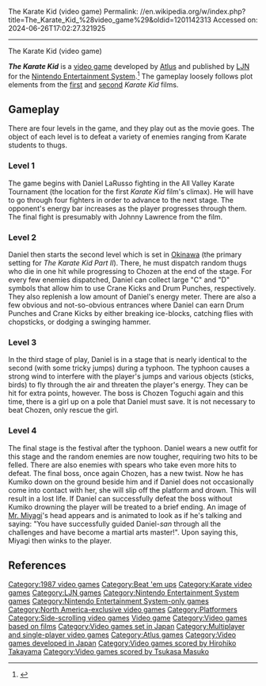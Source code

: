 The Karate Kid (video game)
Permalink: //en.wikipedia.org/w/index.php?title=The_Karate_Kid_%28video_game%29&oldid=1201142313
Accessed on: 2024-06-26T17:02:27.321925



------
The Karate Kid (video game)
{{short description|1987 video game}}
{{Use mdy dates|date=January 2024}}{{more citations needed|date=August 2022}}
{{Infobox video game
| title = The Karate Kid
| image = KarateKidNEScover.jpg
| developer = [[Atlus]]
| publisher = [[LJN]]
| released = {{vgrelease|NA|1987}}
| composer = Tsukasa Masuko <br/> Hirohiko Takayama
| series = ''[[The Karate Kid (franchise)|The Karate Kid]]''
| genre = [[Action game|Action]]
| modes = [[Single-player video game|Single-player]], [[multiplayer]]
| platforms = [[Nintendo Entertainment System]]
}}

'''''The Karate Kid''''' is a [[video game]] developed by [[Atlus]] and published by [[LJN]] for the [[Nintendo Entertainment System]].<ref>{{Citation |title=The Karate Kid (Video Game 1987) - IMDb |url=https://www.imdb.com/title/tt0186264/ |language=en-US |access-date=2022-08-12}}</ref> The gameplay loosely follows plot elements from the [[The Karate Kid (1984 film)|first]] and [[The Karate Kid Part II|second]] ''Karate Kid'' films.

==Gameplay==
There are four levels in the game, and they play out as the movie goes. The object of each level is to defeat a variety of enemies ranging from Karate students to thugs.

===Level 1===
The game begins with Daniel LaRusso fighting in the All Valley Karate Tournament (the location for the first ''Karate Kid'' film's climax). He will have to go through four fighters in order to advance to the next stage. The opponent's energy bar increases as the player progresses through them. The final fight is presumably with Johnny Lawrence from the film.

===Level 2===
Daniel then starts the second level which is set in [[Okinawa]] (the primary setting for ''The Karate Kid Part II''). There, he must dispatch random thugs who die in one hit while progressing to Chozen at the end of the stage. For every few enemies dispatched, Daniel can collect large "C" and "D" symbols that allow him to use Crane Kicks and Drum Punches, respectively.  They also replenish a low amount of Daniel's energy meter. There are also a few obvious and not-so-obvious entrances where Daniel can earn Drum Punches and Crane Kicks by either breaking ice-blocks, catching flies with chopsticks, or dodging a swinging hammer.

===Level 3===
In the third stage of play, Daniel is in a stage that is nearly identical to the second (with some tricky jumps) during a typhoon. The typhoon causes a strong wind to interfere with the player's jumps and various objects (sticks, birds) to fly through the air and threaten the player's energy. They can be hit for extra points, however. The boss is Chozen Toguchi again and this time, there is a girl up on a pole that Daniel must save. It is not necessary to beat Chozen, only rescue the girl.

===Level 4===
The final stage is the festival after the typhoon. Daniel wears a new outfit for this stage and the random enemies are now tougher, requiring two hits to be felled. There are also enemies with spears who take even more hits to defeat. The final boss, once again Chozen, has a new twist. Now he has Kumiko down on the ground beside him and if Daniel does not occasionally come into contact with her, she will slip off the platform and drown. This will result in a lost life. If Daniel can successfully defeat the boss without Kumiko drowning the player will be treated to a brief ending. An image of [[Mr. Miyagi]]'s head appears and is animated to look as if he's talking and saying: "You have successfully guided Daniel-''san'' through all the challenges and have become a martial arts master!". Upon saying this, Miyagi then winks to the player.

==References==
{{reflist}}

{{The Karate Kid series}}
{{Atlus}}
{{LJN video games}}

{{DEFAULTSORT:Karate Kid, The}}
[[Category:1987 video games]]
[[Category:Beat 'em ups]]
[[Category:Karate video games]]
[[Category:LJN games]]
[[Category:Nintendo Entertainment System games]]
[[Category:Nintendo Entertainment System-only games]]
[[Category:North America-exclusive video games]]
[[Category:Platformers]]
[[Category:Side-scrolling video games]]
[[Category:The Karate Kid (franchise) mass media|Video game]]
[[Category:Video games based on films]]
[[Category:Video games set in Japan]]
[[Category:Multiplayer and single-player video games]]
[[Category:Atlus games]]
[[Category:Video games developed in Japan]]
[[Category:Video games scored by Hirohiko Takayama]]
[[Category:Video games scored by Tsukasa Masuko]]